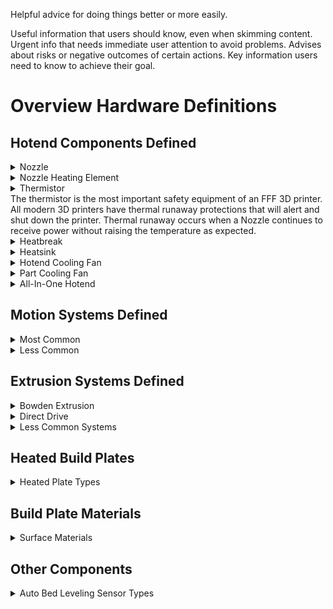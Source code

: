 
<Callout>Helpful advice for doing things better or more easily.</Callout>

<Callout type="info">
  Useful information that users should know, even when skimming content.
</Callout>

<Callout type="warning">
  Urgent info that needs immediate user attention to avoid problems.
</Callout>

<Callout type="error">
  Advises about risks or negative outcomes of certain actions.
</Callout>

 
<Callout type="important">
  Key information users need to know to achieve their goal.
</Callout>



#  Overview Hardware Definitions 



## Hotend Components Defined 




<details>
  <summary>Nozzle</summary> 

- Responsible for Extruding molten Plastic onto a heated surface


![Nozzle.webp](https://cdn.jsdelivr.net/gh/JamesD3d/info3dimages@main/i/Mechanical/Hardware-Definitions/Nozzle.webp)

</details>

<details>
  <summary>Nozzle Heating Element</summary>
  A DC Curent powered heating element

![carterage1.webp](https://cdn.jsdelivr.net/gh/JamesD3d/info3dimages@main/i/Mechanical/Hardware-Definitions/carterage1.webp)


> Carterage Style
  

![ceramic.webp](https://cdn.jsdelivr.net/gh/JamesD3d/info3dimages@main/i/Mechanical/Hardware-Definitions/ceramic.webp)

>  Ceramic Style 

</details>

<details>
  <summary>Thermistor</summary>
  - Reports the current temperature to the controller. Ensures that the nozzle is heating as expected.

![termistor.webp](https://cdn.jsdelivr.net/gh/JamesD3d/info3dimages@main/i/Mechanical/Hardware-Definitions/termistor.webp)

</details>


<Callout type="important">
The thermistor is the most important safety equipment of an FFF 3D printer. All modern 3D printers have thermal runaway protections that will alert and shut down the printer. Thermal runaway occurs when a Nozzle continues to receive power without raising the temperature as expected.
</Callout>




<details>
  <summary>Heatbreak</summary>
  - The heatbreak is the part of the nozzle where filament moves from a solid to molten plastic.
  >  This is where the majority of extrusion issues occur. If the filament is heated too far past its transition point it can melt too far up the heatbreak resulting in a "Jam".

![heatbreak.webp](https://cdn.jsdelivr.net/gh/JamesD3d/info3dimages@main/i/Mechanical/Hardware-Definitions/heatbreak.webp)

</details>


<details>
  <summary>Heatsink</summary>
  - An aluminum block meant to disperse heat and keep the filament solid until it reaches the melt zone

![heatsync.webp](https://cdn.jsdelivr.net/gh/JamesD3d/info3dimages@main/i/Mechanical/Hardware-Definitions/heatsync.webp)

![heatsync2.webp](https://cdn.jsdelivr.net/gh/JamesD3d/info3dimages@main/i/Mechanical/Hardware-Definitions/heatsync2.webp)

</details>

<details>
  <summary>Hotend Cooling Fan</summary>
  - Normally attached to the heatsink, removes heat before the "melt zone"
  > This is very important to the extrusion system, if this fan stops or is obstructed the hotend will jam.

![hotendfan.webp](https://cdn.jsdelivr.net/gh/JamesD3d/info3dimages@main/i/Mechanical/Hardware-Definitions/hotendfan.webp)

</details>

<details>
  <summary>Part Cooling Fan</summary>
  - This component transitions the molten plastic from a molten state to a solid state
  > Some materials require 100% fan and others may warp. Some may even suffer poor layer adhesion. Fan speed is material specific.

![partcooling.webp](https://cdn.jsdelivr.net/gh/JamesD3d/info3dimages@main/i/Mechanical/Hardware-Definitions/partcooling.webp)
</details>

<details>
  <summary>All-In-One Hotend</summary>
  - All in one hotends have become a popular option with manufacturers. They come pre-assembled and are meant to be changed as a set of components.

 ![nozzle2.webp](https://cdn.jsdelivr.net/gh/JamesD3d/info3dimages@main/i/Mechanical/Hardware-Definitions/nozzle2.webp)
</details>

## Motion Systems Defined

<details>
  <summary>Most Common</summary>
  - Cartesian  - 1 motor per axis X,Y,Z  
  - CoreXY - X and Y belts both attached to the Hotend. Motion is derived from a combination

  ![motion_common_webp]()
</details>

<details>
  <summary>Less Common</summary>
  - Delta - 3 motors move together for one X,Y,Z movement  
  - Hybrid CoreXY - 2 X axis Motors in a Core XY Configuration, Dependent dual Y axis motors.  
  - IDEX - 2 Independent Tool heads with a common Y axis but independent X axis

  ![motion_less_common_webp]()
</details>

## Extrusion Systems Defined

<details>
  <summary>Bowden Extrusion</summary>
  - Remote Filament Extruder that Feeds filament into the hotend but is not attached to the X gantry itself.

  ![Bowden_webp]()
</details>

<details>
  <summary>Direct Drive</summary>
  - The Filament Extruder is Directly Attached to the Hotend Assembly.

  ![direct_drive_webp]()
</details>

<details>
  <summary>Less Common Systems</summary>
  - IDEX - 2 separate independent hotends.  
  - Tool Changer - One motion system that can dock and select multiple hotends  
  - Multiplexing - 2 complete hotends on a single Tool

  ![extrusion_other_webp]()
</details>

## Heated Build Plates

<details>
  <summary>Heated Plate Types</summary>
  - Silicon Heater Pads - Typically DC heaters placed on the underside of an aluminum Plate  
  - Bed Leveling Screws - Adjust the tramming of the Bed  
  - Heatbed Thermistor - Like the hotend the heated bed thermistor ensures the bed is heating properly.

  ![heated_plate_webp]()
</details>

## Build Plate Materials

<details>
  <summary>Surface Materials</summary>
  - Glass - Tempered Glass often with a texture applied  
  - PEI - Smooth and textured surface coating on a spring steel sheet  
  - Garolite / G10 - Carbon fiber based surface

  ![plate_materials_webp]()
</details>

## Other Components

<details>
  <summary>Auto Bed Leveling Sensor Types</summary>
  - Inductive  
  - Microswitch  
  - Force / Piezo Sensor

  ![auto_bed_leveling_webp]()
</details>
